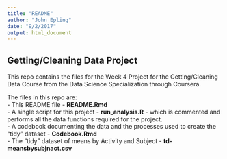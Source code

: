 ```yaml
---
title: "README"
author: "John Epling"
date: "9/2/2017"
output: html_document
---
```

## Getting/Cleaning Data Project  

This repo contains the files for the Week 4 Project for the Getting/Cleaning Data Course from the Data Science Specialization through Coursera.  

The files in this repo are:  
- This README file - **README.Rmd**  
- A single script for this project - **run_analysis.R** - which is commented and performs all the data functions required for the project.  
- A codebook documenting the data and the processes used to create the "tidy" dataset - **Codebook.Rmd**  
- The "tidy" dataset of means by Activity and Subject - **td-meansbysubjnact.csv**  
